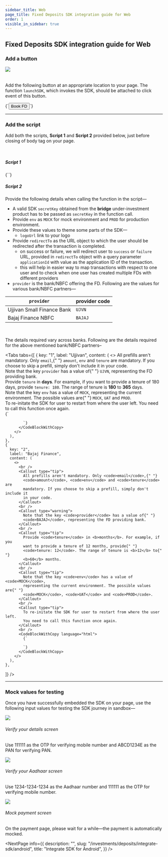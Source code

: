 ```yaml
---
sidebar_title: Web
page_title: Fixed Deposits SDK integration guide for Web
order: 1
visible_in_sidebar: true
---
```


## Fixed Deposits SDK integration guide for Web

### Add a button

<Row>
  <Portion desktopSpan="one-third">
    <img src="https://storage.googleapis.com/strapi-assets/latest/dummy_sdk_button_9fef84043e/dummy_sdk_button_9fef84043e.png" />
  </Portion>
  <Portion id="Portion" desktopSpan="two-third">
    <br />
    <br />
    <p>
      Add the following button at an appropriate location to your page. The
      function <code>launchSDK</code>, which invokes the SDK, should be attached
      to click event of this button.
    </p>
    <CodeBlockWithCopy language="html">
      {`<button onclick="launchSDK()">Book FD</button>`}
    </CodeBlockWithCopy>
  </Portion>
</Row>

<hr className="tertiary" />

### Add the script

Add both the scripts, **Script 1** and **Script 2** provided below, just before closing of body tag on your page.

<br />

##### Script 1

<CodeBlockWithCopy language="html">
  {`<script
  type="text/javascript"
  src="https://fd.setu.co/sdk.js"
></script>`}
</CodeBlockWithCopy>

<br />

##### Script 2

Provide the following details when calling the function in the script—

- A valid SDK `secretKey` obtained from the **bridge** under-investment product has to be passed as `secretKey` in the function call.
- Provide `env` as `MOCK` for mock environment and `PROD` for production environment.
- Provide these values to theme some parts of the SDK—
  - `logoUrl` link to your logo
- Provide `redirectTo` as the URL object to which the user should be redirected after the transaction is completed.
  - on success or failure, we will redirect user to `success` or `failure` URL, provided in `redirectTo` object with a query parameter `applicationId` with value as the application ID of the transaction.
  - this will help in easier way to map transactions with respect to one user and to check when one user has created multiple FDs with different providers
- `provider` is the bank/NBFC offering the FD. Following are the values for various bank/NBFC partners—

| `provider`                 | provider code |
| -------------------------- | ------------- |
| Ujjivan Small Finance Bank | `UJVN`        |
| Bajaj Finance NBFC         | `BAJAJ`       |

<br />

The details required vary across banks. Following are the details required for the above mentioned bank/NBFC partners–

<Tabs
  tabs={[
    {
      key: "1",
      label: "Ujjivan",
      content: (
        <>
          <Callout type="tip">
            All prefills aren't mandatory. Only <code>email</code>,{" "}
            <code>amount</code>, <code>env</code> and <code>tenure</code> are
            mandatory. If you choose to skip a prefill, simply don't include it
            in your code.
          </Callout>
          <br />
          <Callout type="warning">
            Note that the key <code>provider</code> has a value of{" "}
            <code>UJVN</code>, representing the FD providing bank.
          </Callout>
          <br />
          <Callout type="tip">
            Provide <code>tenure</code> in <b>days</b>. For example, if you want
            to provide a tenure of 180 days, provide <code>tenure: 180</code>.
            The range of tenure is <b>180</b> to <b>365</b> days.
          </Callout>
          <br />
          <Callout type="tip">
            Note that the key <code>env</code> has a value of <code>MOCK</code>,
            representing the current environment. The possible values are{" "}
            <code>MOCK</code>, <code>UAT</code> and <code>PROD</code>.
          </Callout>
          <br />
          <Callout type="tip">
            To re-initate the SDK for user to restart from where the user left.
            You need to call this function once again.
          </Callout>
          <br />
          <CodeBlockWithCopy language="html">
            {`
<script type="text/javascript">
  function launchSDK() {
    document.Setu.FD.init({
      secretKey: "YOUR_SECRET_KEY",
      env: "MOCK", //ENUM values - "MOCK", "UAT", "PROD"
      partnerName: "YOUR_PARTNER_NAME", //Used for branding
      theme: {
          primaryColor: "#3742FA",
          secondaryColor: "#E2ECFC",
          primaryTextColor: "#1A202C",
          secondaryTextColor: "#A0AEC0",
          hoverOnPrimaryColor: "#2C3AFA",
          inputFieldBackgroundColor: "#F7FAFC",
          inputFieldBorderColor: "#3742FA",
          cardColor: "#FFFFFF",
          globalBackgroundColor: "#F7FAFC",
        logoUrl:
          "https://image.shutterstock.com/image-vector/abstract-vector-logo-design-template-600w-1971786323.jpg",
      },
      provider: "UJVN", //ENUM values - "UJVN", "BAJAJ"
      prefills: {
        amount: 25000,
        tenure: 180, //Range - 180 to 365 days
        kycParams: {
          email: "ramesh@xyz.com",
          pan: "ABCD1234E",
          mobile: "9998887776",
        },
        personalParams: {
          mothersName: "Rhea",
          fathersName: "Kronos",
          maritalStatus: "MARRIED", //ENUM values - "SINGLE","MARRIED","DIVORCED","WIDOW","SEPARATED"
          spouseName: "Hera",
          qualification: "10TH",
          occupation: "EMPLOYED", //ENUM values - "SALARIED", "PROFESSIONAL", "SELF_EMPLOYED", "UNEMPLOYED", "STUDENT", "HOUSEWIFE", "RETIRED"
          designation: "SALARIED", //ENUM values - "DOCTOR", "CONSULTANT", "EDUCATOR", CHARTERED_ACCOUNTANT", "LAWYER", "STUDENT", "HOUSEWIFE", "RETIRED", "SALARIED", "SELF_EMPLOYED", "OTHERS"
          communicationAddress: "6th main, Subhash Nagar, Tumkur",
          communicationPinCode: "560023",
        },
        nomineeParams: {
          nomineeRelationship: "SON", //ENUM values - 'FATHER', 'MOTHER', 'DAUGHTER', 'SON', 'FATHER_IN_LAW', 'MOTHER_IN_LAW', 'DAUGHTER_IN_LAW', 'SON_IN_LAW', 'GRAND_FATHER', 'GRAND_MOTHER', 'HUSBAND', 'WIFE', 'BROTHER', 'SISTER', 'BROTHER_IN_LAW', 'SISTER_IN_LAW', 'AUNT', 'UNCLE', 'COUSIN', 'GUARDIAN', 'EMPLOYER', 'EMPLOYEE', 'FRIEND', 'COLLEAGUE', 'OTHER', 'SHG_MEMBER', 'SHG', 'NEPHEW', 'NIECE'
          nomineeName: "Suresh",
          nomineeDob: "1992-11-11",
          nomineeEmail: "suresh@xyz.com",
          nomineePincode: "560023",
        },
        maturityParams: {
          maturityIfsc: "SBIN0050432",
          maturityAccountNumber: "00112233445566",
        },
        redirectTo: {
          success: "https://my-website.co/success"
          failure: "https://my-website.co/failure"
        }
      },
    });
  }
</script>
            `}
          </CodeBlockWithCopy>
        </>
      ),
    },
    {
      key: "2",
      label: "Bajaj Finance",
      content: (
        <>
          <br />
          <Callout type="tip">
            All prefills aren't mandatory. Only <code>email</code>,{" "}
            <code>amount</code>, <code>env</code> and <code>tenure</code> are
            mandatory. If you choose to skip a prefill, simply don't include it
            in your code.
          </Callout>
          <br />
          <Callout type="warning">
            Note that the key <code>provider</code> has a value of{" "}
            <code>BAJAJ</code>, representing the FD providing bank.
          </Callout>
          <br />
          <Callout type="tip">
            Provide <code>tenure</code> in <b>months</b>. For example, if you
            want to provide a tenure of 12 months, provide{" "}
            <code>tenure: 12</code>. The range of tenure is <b>12</b> to{" "}
            <b>60</b> months.
          </Callout>
          <br />
          <Callout type="tip">
            Note that the key <code>env</code> has a value of <code>MOCK</code>,
            representing the current environment. The possible values are{" "}
            <code>MOCK</code>, <code>UAT</code> and <code>PROD</code>.
          </Callout>
          <br />
          <Callout type="tip">
            To re-initate the SDK for user to restart from where the user left.
            You need to call this function once again.
          </Callout>
          <br />
          <CodeBlockWithCopy language="html">
            {`
<script type="text/javascript">
  function launchSDK() {
    document.Setu.FD.init({
      secretKey: "YOUR_SECRET_KEY",
      env: "MOCK", //ENUM values - "MOCK", "UAT", "PROD"
      patnerName: "YOUR_PARTNER_NAME", //Used for branding
      theme: {
        primaryColor: "#3742FA",
        secondaryColor: "#E2ECFC",
        primaryTextColor: "#1A202C",
        secondaryTextColor: "#A0AEC0",
        hoverOnPrimaryColor: "#2C3AFA",
        inputFieldBackgroundColor: "#F7FAFC",
        inputFieldBorderColor: "#3742FA",
        cardColor: "#FFFFFF",
        globalBackgroundColor: "#F7FAFC",
        logoUrl:
          "https://image.shutterstock.com/image-vector/abstract-vector-logo-design-template-600w-1971786323.jpg",
      },
      provider: "BAJAJ", //ENUM values - "UJVN", "BAJAJ"
      prefills: {
        amount: 25000,
        tenure: 12, //Range - 12 to 60 months
        kycParams: {
          email: "ramesh@xyz.com",
          pan: "ABCD1234E",
          mobile: "9998887776",
          dob: "1992-09-11"
        },
        personalParams: {
          mothersName: "Rhea",
          fathersName: "Kronos",
          maritalStatus: "MARRIED", //ENUM values - "SINGLE","MARRIED","DIVORCED","WIDOW","SEPARATED"
          communicationAddress: "6th main, Subhash Nagar, Tumkur",
          communicationPinCode: "560023",
        },
        nomineeParams: {
          nomineeRelationship: "SON", //ENUM values - 'FATHER', 'MOTHER', 'DAUGHTER', 'SON', 'FATHER_IN_LAW', 'MOTHER_IN_LAW', 'DAUGHTER_IN_LAW', 'SON_IN_LAW', 'GRAND_FATHER', 'GRAND_MOTHER', 'HUSBAND', 'WIFE', 'BROTHER', 'SISTER', 'BROTHER_IN_LAW', 'SISTER_IN_LAW', 'AUNT', 'UNCLE', 'COUSIN', 'GUARDIAN', 'EMPLOYER', 'EMPLOYEE', 'FRIEND', 'COLLEAGUE', 'OTHER', 'SHG_MEMBER', 'SHG', 'NEPHEW', 'NIECE'
          nomineeName: "Suresh",
          nomineeDob: "1992-11-11",
          nomineeEmail: "suresh@xyz.com",
          nomineePincode: "560023",
        },
        maturityParams: {
          maturityIfsc: "SBIN0050432",
          maturityAccountNumber: "00112233445566",
        },
        redirectTo: {
          success: "https://my-website.co/success"
          failure: "https://my-website.co/failure"
        }
      },
    });
  }
</script>
            `}
          </CodeBlockWithCopy>
        </>
      ),
    },
  ]}
/>

<hr className="tertiary" />

### Mock values for testing

Once you have successfully embedded the SDK on your page, use the following input values for testing the SDK journey in sandbox—

<Row>
  <Portion desktopSpan="one-third">
    <img src="https://storage.googleapis.com/strapi-assets/latest/verify_details_e3ba592157/verify_details_e3ba592157.png" />
    <h6>Verify your details screen</h6>
    <p>
      Use 111111 as the OTP for verifying mobile number and ABCD1234E as the PAN
      for verifying PAN.
    </p>
  </Portion>
  <Portion desktopSpan="one-third">
    <img src="https://storage.googleapis.com/strapi-assets/latest/verify_aadhaar_dec2d0cdc7/verify_aadhaar_dec2d0cdc7.png" />
    <h6>Verify your Aadhaar screen</h6>
    <p>
      Use 1234-1234-1234 as the Aadhaar number and 111111 as the OTP for
      verifying mobile number.
    </p>
  </Portion>
  <Portion desktopSpan="one-third">
    <img src="https://storage.googleapis.com/strapi-assets/latest/mock_payment_2f411642cc/mock_payment_2f411642cc.png" />
    <h6>Mock payment screen</h6>
    <p>
      On the payment page, please wait for a while—the payment is automatically
      mocked.
    </p>
  </Portion>
</Row>

<NextPage
  info={{
    description: "",
    slug: "/investments/deposits/integrate-sdk/android",
    title: "Integrate SDK for Android",
  }}
/>

<WasPageHelpful />
